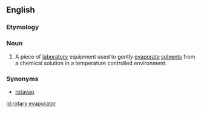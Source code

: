 ==English==
{{wikipedia}}
===Etymology===
{{prefix|rotary|evaporator}}
===Noun===
{{en-noun|sg=[[rotary]] [[evaporator]]}}

#{{context|chemistry|biochemistry}} A piece of [[laboratory]] equipment used to gently [[evaporate]] [[solvents]] from a chemical solution in a temperature controlled environment.

===Synonyms===
*[[rotavap]]

[[id:rotary evaporator]]